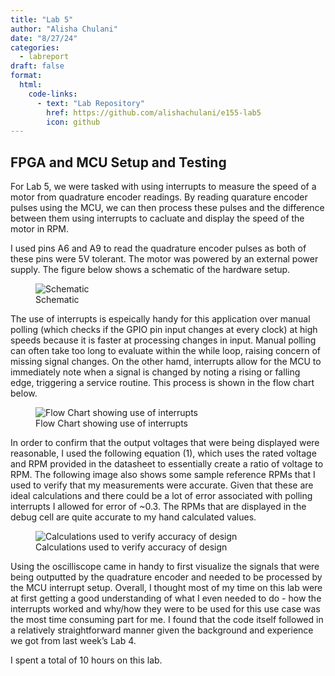 ```yaml
---
title: "Lab 5"
author: "Alisha Chulani"
date: "8/27/24"
categories:
  - labreport
draft: false 
format:
  html:
    code-links:
      - text: "Lab Repository"
        href: https://github.com/alishachulani/e155-lab5
        icon: github
---
```


## FPGA and MCU Setup and Testing

For Lab 5, we were tasked with using interrupts to measure the speed of a motor from quadrature encoder readings. By reading quarature encoder pulses using the MCU, we can then process these pulses and the difference between them using interrupts to cacluate and display the speed of the motor in RPM. 

I used pins A6 and A9 to read the quadrature encoder pulses as both of these pins were 5V tolerant. The motor was powered by an external power supply. The figure below shows a schematic of the hardware setup. 


![Schematic](images/block.jpg)


The use of interrupts is espeically handy for this application over manual polling (which checks if the GPIO pin input changes at every clock) at high speeds because it is faster at processing changes in input. Manual polling can often take too long to evaluate within the while loop, raising concern of missing signal changes. On the other hamd, interrupts allow for the MCU to immediately note when a signal is changed by noting a rising or falling edge, triggering a service routine. This process is shown in the flow chart below. 

![Flow Chart showing use of interrupts](images/flow.jpg)



In order to confirm that the output voltages that were being displayed were reasonable, I used the following equation (1), which uses the rated voltage and RPM provided in the datasheet to essentially create a ratio of voltage to RPM. The following image also shows some sample reference RPMs that I used to verify that my measurements were accurate. Given that these are ideal calculations and there could be a lot of error associated with polling interrupts I allowed for error of ~0.3. The RPMs that are displayed in the debug cell are quite accurate to my hand calculated values. 

![Calculations used to verify accuracy of design](images/calc.jpg)

Using the oscilliscope came in handy to first visualize the signals that were being outputted by the quadrature encoder and needed to be processed by the MCU interrupt setup. Overall, I thought most of my time on this lab were at first getting a good understanding of what I even needed to do - how the interrupts worked and why/how they were to be used for this use case was the most time consuming part for me. I found that the code itself followed in a relatively straightforward manner given the background and experience we got from last week's Lab 4. 

I spent a total of 10 hours on this lab. 